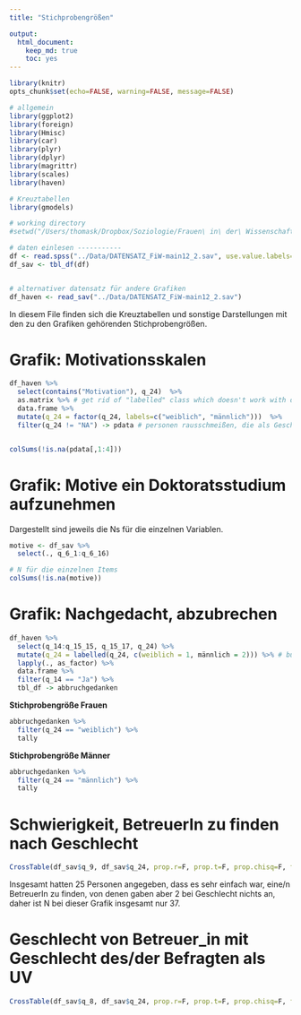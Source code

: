 ```yaml
---
title: "Stichprobengrößen"

output:
  html_document:
    keep_md: true
    toc: yes
---
```


```r
library(knitr)
opts_chunk$set(echo=FALSE, warning=FALSE, message=FALSE)
```

```r

# allgemein
library(ggplot2)
library(foreign)
library(Hmisc)
library(car)
library(plyr)
library(dplyr)
library(magrittr)
library(scales)
library(haven)

# Kreuztabellen
library(gmodels)

# working directory
#setwd("/Users/thomask/Dropbox/Soziologie/Frauen\ in\ der\ Wissenschaft/quantitative\ Erhebung/Arbeitsbereich\ Thomas/Berechnungen")

# daten einlesen -----------
df <- read.spss("../Data/DATENSATZ_FiW-main12_2.sav", use.value.labels=T, to.data.frame=T)
df_sav <- tbl_df(df)


# alternativer datensatz für andere Grafiken
df_haven <- read_sav("../Data/DATENSATZ_FiW-main12_2.sav")

```


In diesem File finden sich die Kreuztabellen und sonstige Darstellungen mit den zu den Grafiken gehörenden Stichprobengrößen.


# Grafik: Motivationsskalen

````r
df_haven %>%
  select(contains("Motivation"), q_24)  %>% 
  as.matrix %>% # get rid of "labelled" class which doesn't work with dplyr right now
  data.frame %>%
  mutate(q_24 = factor(q_24, labels=c("weiblich", "männlich")))  %>% 
  filter(q_24 != "NA") -> pdata # personen rausschmeißen, die als Geschlecht NA haben


colSums(!is.na(pdata[,1:4]))
````

# Grafik: Motive ein Doktoratsstudium aufzunehmen
Dargestellt sind jeweils die Ns für die einzelnen Variablen.

```r
motive <- df_sav %>%
  select(., q_6_1:q_6_16)

# N für die einzelnen Items
colSums(!is.na(motive))

```

# Grafik: Nachgedacht, abzubrechen

````r
df_haven %>%
  select(q_14:q_15_15, q_15_17, q_24) %>%
  mutate(q_24 = labelled(q_24, c(weiblich = 1, männlich = 2))) %>% # bug in as_factor umgehen: geschlecht hat 3 ausprägungen, es kommen aber nur 2 vor
  lapply(., as_factor) %>%
  data.frame %>%
  filter(q_14 == "Ja") %>%
  tbl_df -> abbruchgedanken
````

**Stichprobengröße Frauen**
```r
abbruchgedanken %>%
  filter(q_24 == "weiblich") %>%
  tally
```


**Stichprobengröße Männer**
```r
abbruchgedanken %>%
  filter(q_24 == "männlich") %>%
  tally
```


# Schwierigkeit, BetreuerIn zu finden nach Geschlecht
```r
CrossTable(df_sav$q_9, df_sav$q_24, prop.r=F, prop.t=F, prop.chisq=F, format = "SPSS")
```

Insgesamt hatten 25 Personen angegeben, dass es sehr einfach war, eine/n BetreuerIn zu finden, von denen gaben aber 2 bei Geschlecht nichts an, daher ist N bei dieser Grafik insgesamt nur 37.


# Geschlecht von Betreuer_in mit Geschlecht des/der Befragten als UV
```r
CrossTable(df_sav$q_8, df_sav$q_24, prop.r=F, prop.t=F, prop.chisq=F, format = "SPSS")
````





